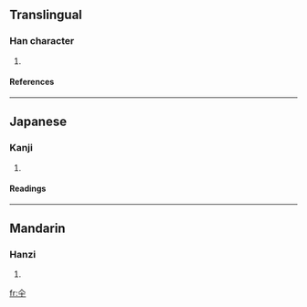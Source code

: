 ==Translingual==
===Han character===
{{Han char|rad=人|as=02|sn=4|four=|canj=人十 (OJ), XX人十 (XXOJ)}}
# {{defn|Han}}
====References====
{{Han ref|kx=0092.051|dkj=00366|dj=0195.050|hdz=10103.060|uh=4ED0|ud=20176}}
----
==Japanese==
===Kanji===
{{ja-kanji|grade=|rs=人02}}
# {{defn|Japanese}}
====Readings====
{{ja-readings|on=[[さん]] (san)|kun=[[かさ]] (kasa)}}
----
==Mandarin==
===Hanzi===
{{cmn-hanzi|pin=[[sǎn]] (san3)|wg=san<sup>3</sup>}}
# {{defn|Mandarin}}

[[fr:仐]]